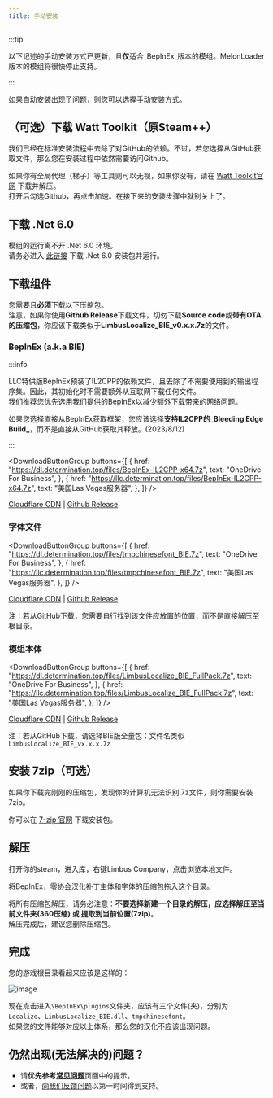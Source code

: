 ```yaml
---
title: 手动安装
---
```


:::tip

以下记述的手动安装方式已更新，且**仅**适合_BepInEx_版本的模组。MelonLoader版本的模组将很快停止支持。

:::


如果自动安装出现了问题，则您可以选择手动安装方式。

## （可选）下载 Watt Toolkit（原Steam++）

我们已经在标准安装流程中去除了对GitHub的依赖。不过，若您选择从GitHub获取文件，那么您在安装过程中依然需要访问Github。

如果你有全局代理（梯子）等工具则可以无视，如果你没有，请在 [Watt Toolkit官网](https://steampp.net/) 下载并解压。  
打开后勾选Github，再点击加速。在接下来的安装步骤中就别关上了。

## 下载 .Net 6.0

模组的运行离不开 .Net 6.0 环境。  
请务必进入 [此链接](https://download.visualstudio.microsoft.com/download/pr/4a725ea4-cd2c-4383-9b63-263156d5f042/d973777b32563272b85617105a06d272/dotnet-sdk-6.0.406-win-x64.exe) 下载 .Net 6.0 安装包并运行。

## 下载组件

您需要且**必须**下载以下压缩包。  
注意，如果你使用**Github Release**下载文件，切勿下载**Source code**或**带有OTA的压缩包**，你应该下载类似于**LimbusLocalize\_BIE\_v0.x.x.7z**的文件。

### BepInEx (a.k.a BIE)

:::info

LLC特供版BepInEx预装了IL2CPP的依赖文件，且去除了不需要使用到的输出程序集。因此，其初始化时不需要额外从互联网下载任何文件。  
我们推荐您优先选用我们提供的BepInEx以减少额外下载带来的网络问题。

如果您选择直接从BepInEx获取框架，您应该选择**支持IL2CPP的_Bleeding Edge Build_**，而不是直接从GitHub获取其释放。(2023/8/12)

:::

<DownloadButtonGroup
  buttons={[
    {
      href: "https://dl.determination.top/files/BepInEx-IL2CPP-x64.7z",
      text: "OneDrive For Business",
    },
    {
      href: "https://llc.determination.top/files/BepInEx-IL2CPP-x64.7z",
      text: "美国Las Vegas服务器",
    },
  ]}
/>

[Cloudflare CDN](https://limbus.determination.top/files/BepInEx-IL2CPP-x64.7z) | [Github Release](https://github.com/LocalizeLimbusCompany/BepInEx_For_LLC/releases/latest)

### 字体文件

<DownloadButtonGroup
  buttons={[
    {
      href: "https://dl.determination.top/files/tmpchinesefont_BIE.7z",
      text: "OneDrive For Business",
    },
    {
      href: "https://llc.determination.top/files/tmpchinesefont_BIE.7z",
      text: "美国Las Vegas服务器",
    },
  ]}
/>

[Cloudflare CDN](https://limbus.determination.top/files/tmpchinesefont_BIE.7z) | [Github Release](https://github.com/LocalizeLimbusCompany/LLC_ChineseFontAsset/releases/latest)

注：若从GitHub下载，您需要自行找到该文件应放置的位置，而不是直接解压至根目录。

### 模组本体

<DownloadButtonGroup
  buttons={[
    {
      href: "https://dl.determination.top/files/LimbusLocalize_BIE_FullPack.7z",
      text: "OneDrive For Business",
    },
    {
      href: "https://llc.determination.top/files/LimbusLocalize_BIE_FullPack.7z",
      text: "美国Las Vegas服务器",
    },
  ]}
/>

[Cloudflare CDN](https://limbus.determination.top/files/LimbusLocalize_BIE_FullPack.7z) | [Github Release](https://github.com/LocalizeLimbusCompany/LocalizeLimbusCompany/releases/latest)

注：若从GitHub下载，请选择BIE版全量包：文件名类似`LimbusLocalize_BIE_vx.x.x.7z`

## 安装 7zip（可选）

如果你下载完刚刚的压缩包，发现你的计算机无法识别.7z文件，则你需要安装7zip。

你可以在 [7-zip 官网](https://7-zip.org/a/7z2301-x64.exe) 下载安装包。

## 解压

打开你的steam，进入库，右键Limbus Company，点击浏览本地文件。

将BepInEx，零协会汉化补丁主体和字体的压缩包拖入这个目录。

将所有压缩包解压，请务必注意：**不要选择新建一个目录的解压，应选择解压至当前文件夹(360压缩) 或 提取到当前位置(7zip)**。  
解压完成后，建议您删除压缩包。

## 完成

您的游戏根目录看起来应该是这样的：

![image](/img/page/BIEfiles.png)

现在点击进入`\BepInEx\plugins`文件夹，应该有三个文件(夹)，分别为：`Localize`、`LimbusLocalize_BIE.dll`、`tmpchinesefont`。  
如果您的文件能够对应以上体系，那么您的汉化不应该出现问题。

## 仍然出现(无法解决的)问题？

- 请**优先参考**[**常见问题**](https://www.zeroasso.top/docs/question)页面中的提示。
- 或者，[向我们反馈问题](/docs/callus)以第一时间得到支持。
